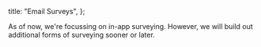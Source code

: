 
  title: "Email Surveys",
};

<Callout title="On Roadmap" type="note">
  As of now, we're focussing on in-app surveying. However, we will build out additional forms of surveying
  sooner or later.
</Callout>

